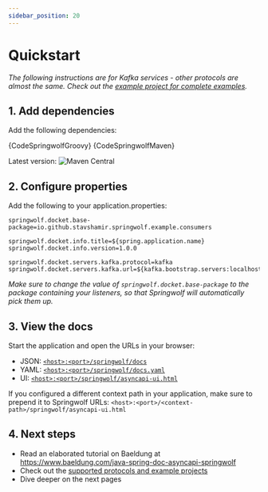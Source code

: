 ```yaml
---
sidebar_position: 20
---
```


# Quickstart

*The following instructions are for Kafka services - other protocols are almost the same. Check out the [example project for complete examples](https://github.com/springwolf/springwolf-core/tree/master/springwolf-examples).*

## 1. Add dependencies

Add the following dependencies:

<Tabs>
  <TabItem value="Groovy" label="Groovy" default>
    <CodeBlock language="groovy">{CodeSpringwolfGroovy}</CodeBlock>
  </TabItem>
  <TabItem value="Maven" label="Maven">
    <CodeBlock language="xml">{CodeSpringwolfMaven}</CodeBlock>
  </TabItem>
</Tabs>

Latest version: ![Maven Central](https://img.shields.io/maven-central/v/io.github.springwolf/springwolf-core?color=green&label=springwolf&style=plastic)
## 2. Configure properties

Add the following to your application.properties:

```properties
springwolf.docket.base-package=io.github.stavshamir.springwolf.example.consumers

springwolf.docket.info.title=${spring.application.name}
springwolf.docket.info.version=1.0.0

springwolf.docket.servers.kafka.protocol=kafka
springwolf.docket.servers.kafka.url=${kafka.bootstrap.servers:localhost:29092}
```

*Make sure to change the value of `springwolf.docket.base-package` to the package containing your listeners, so that Springwolf will automatically pick them up.*

## 3. View the docs
Start the application and open the URLs in your browser:
- JSON: [`<host>:<port>/springwolf/docs`](http://localhost:8080/springwolf/docs)
- YAML: [`<host>:<port>/springwolf/docs.yaml`](http://localhost:8080/springwolf/docs.yaml)
- UI: [`<host>:<port>/springwolf/asyncapi-ui.html`](http://localhost:8080/springwolf/asyncapi-ui.html)

If you configured a different context path in your application, make sure to prepend it to Springwolf URLs: `<host>:<port>/<context-path>/springwolf/asyncapi-ui.html`

## 4. Next steps

- Read an elaborated tutorial on Baeldung at https://www.baeldung.com/java-spring-doc-asyncapi-springwolf
- Check out the [supported protocols and example projects](introduction/supported-protocols)
- Dive deeper on the next pages
